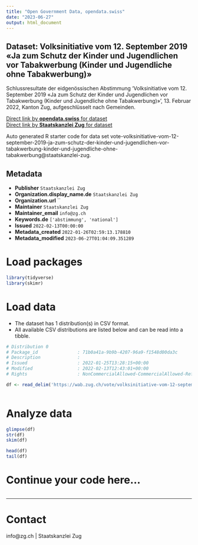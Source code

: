 ```yaml
---
title: "Open Government Data, opendata.swiss"
date: "2023-06-27"
output: html_document
---
```


## Dataset: Volksinitiative vom 12. September 2019 «Ja zum Schutz der Kinder und Jugendlichen vor Tabakwerbung (Kinder und Jugendliche ohne Tabakwerbung)»

Schlussresultate der eidgenössischen Abstimmung 'Volksinitiative vom 12. September 2019 «Ja zum Schutz der Kinder und Jugendlichen vor Tabakwerbung (Kinder und Jugendliche ohne Tabakwerbung)»', 13. Februar 2022, Kanton Zug, aufgeschlüsselt nach Gemeinden.

[Direct link by **opendata.swiss** for dataset](https://opendata.swiss/de/dataset/volksinitiative-vom-12-september-2019-ja-zum-schutz-der-kinder-und-jugendlichen-vor-tabakwerbun)<br>
[Direct link by **Staatskanzlei Zug** for dataset](https://wab.zug.ch/vote/volksinitiative-vom-12-september-2019-ja-zum-schutz-der-kinder-und-jugendlichen-vor-tabakwerbung-kinder-und-jugendliche-ohne-tabakwerbung/data)

Auto generated R starter code for data set vote-volksinitiative-vom-12-september-2019-ja-zum-schutz-der-kinder-und-jugendlichen-vor-tabakwerbung-kinder-und-jugendliche-ohne-tabakwerbung@staatskanzlei-zug.

## Metadata

- **Publisher** `Staatskanzlei Zug`
- **Organization.display_name.de** `Staatskanzlei Zug`
- **Organization.url** ``
- **Maintainer** `Staatskanzlei Zug`
- **Maintainer_email** `info@zg.ch`
- **Keywords.de** `['abstimmung', 'national']`
- **Issued** `2022-02-13T00:00:00`
- **Metadata_created** `2022-01-26T02:59:13.178810`
- **Metadata_modified** `2023-06-27T01:04:09.351289`


# Load packages

```r

library(tidyverse)
library(skimr)

```

# Load data

-   The dataset has 1 distribution(s) in CSV format.
-   All available CSV distributions are listed below and can be read into a tibble.

```r

# Distribution 0
# Package_id               : 71b0a41a-9b9b-4207-96a9-f1548d00da3c
# Description              : 
# Issued                   : 2022-01-25T13:28:15+00:00
# Modified                 : 2022-02-13T12:43:01+00:00
# Rights                   : NonCommercialAllowed-CommercialAllowed-ReferenceRequired

df <- read_delim('https://wab.zug.ch/vote/volksinitiative-vom-12-september-2019-ja-zum-schutz-der-kinder-und-jugendlichen-vor-tabakwerbung-kinder-und-jugendliche-ohne-tabakwerbung/data-csv')



```

# Analyze data

```r

glimpse(df)
str(df)
skim(df)

head(df)
tail(df)

```

# Continue your code here...

```r

```

------------------------------------------------------------------------

# Contact

info@zg.ch | Staatskanzlei Zug
